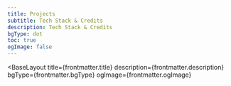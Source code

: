 ```yaml
---
title: Projects
subtitle: Tech Stack & Credits
description: Tech Stack & Credits
bgType: dot
toc: true
ogImage: false
---
```



<BaseLayout
  title={frontmatter.title}
  description={frontmatter.description}
  bgType={frontmatter.bgType}
  ogImage={frontmatter.ogImage}
>
  <WideLayout title={frontmatter.title} subtitle={frontmatter.subtitle}>
    <GroupView pageToc={frontmatter.toc} />
  </WideLayout>
</BaseLayout>
